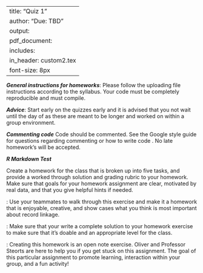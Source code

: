 
---
title: "Quiz 1"
author: "Due: TBD"
output: 
     pdf_document:
      includes: 
          in_header: custom2.tex
font-size: 8px
---



***General instructions for homeworks***: Please follow the uploading file instructions according to the syllabus. Your code must be completely reproducible and must compile. 

***Advice***: Start early on the quizzes early and it is advised that you not wait until the day of as these are meant to be longer and worked on within a group environment.

***Commenting code***
Code should be commented. See the Google style guide for questions regarding commenting or how to write 
code \url{https://google.github.io/styleguide/Rguide.xml}. No late homework's will be accepted.

***R Markdown Test***

Create a homework for the class that is broken up into five tasks, and provide a worked through solution and grading rubric to your homework. Make sure that goals for your homework assignment are clear, motivated by real data, and that you give helpful hints if needed. 

\textbf{This group assignment will be graded based upon your five tasks, your grading rubric, and the correctness of your worked through solution.}

\textbf{Tip 1}: Use your teammates to walk through this exercise and make it a homework that is enjoyable, creative, and show cases what you think is most important about record linkage. 

\textbf{Tip 2}: Make sure that your write a complete solution to your homework exercise to make sure that it's doable and an appropriate level for the class. 

\textbf{Tip 3}: Creating this homework is an open note exercise. Oliver and Professor Steorts are here to help you if you get stuck on this assignment. The goal of this particular assignment to promote learning, interaction within your group, and a fun activity! 



